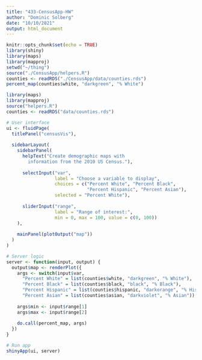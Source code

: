 ```yaml
---
title: "433-CensusApp-HW"
author: "Dominic Solberg"
date: "10/10/2021"
output: html_document
---
```


```r
knitr::opts_chunk$set(echo = TRUE)
library(shiny)
library(maps)
library(mapproj)
setwd("~/thing")
source("./CensusApp/helpers.R")
counties <- readRDS("./CensusApp/data/counties.rds")
percent_map(counties$white, "darkgreen", "% White")
```

```r
library(maps)
library(mapproj)
source("helpers.R")
counties <- readRDS("data/counties.rds")

# User interface
ui <- fluidPage(
  titlePanel("censusVis"),
  
  sidebarLayout(
    sidebarPanel(
      helpText("Create demographic maps with 
        information from the 2010 US Census."),
      
      selectInput("var", 
                  label = "Choose a variable to display",
                  choices = c("Percent White", "Percent Black",
                              "Percent Hispanic", "Percent Asian"),
                  selected = "Percent White"),
      
      sliderInput("range", 
                  label = "Range of interest:",
                  min = 0, max = 100, value = c(0, 100))
    ),
    
    mainPanel(plotOutput("map"))
  )
)

# Server logic
server <- function(input, output) {
  output$map <- renderPlot({
    args <- switch(input$var,
      "Percent White" = list(counties$white, "darkgreen", "% White"),
      "Percent Black" = list(counties$black, "black", "% Black"),
      "Percent Hispanic" = list(counties$hispanic, "darkorange", "% Hispanic"),
      "Percent Asian" = list(counties$asian, "darkviolet", "% Asian"))
        
    args$min <- input$range[1]
    args$max <- input$range[2]
  
    do.call(percent_map, args)
  })
}

# Run app
shinyApp(ui, server)
```

